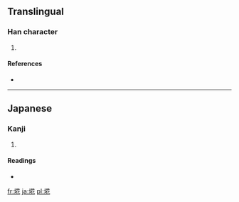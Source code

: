 ==Translingual==

===Han character===
{{Han char|rn=32|rad=土|as=07|sn=10|four=|canj=土廿人心 (GTOP)}}

# {{defn|Han|sort=土07}}

====References====
* {{Han ref|kx=0232.181|hdz=10443.051|uh=57D6|ud=22486}}

----

==Japanese==

===Kanji===
{{ja-kanji|grade=|rs=土07}}

# {{defn|Japanese|sort=土07}}

====Readings====
* {{ja-readings|on=|kun=[[ごみ]] (gomi)}}

[[fr:埖]]
[[ja:埖]]
[[pl:埖]]